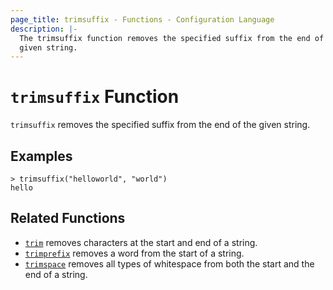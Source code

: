 ```yaml
---
page_title: trimsuffix - Functions - Configuration Language
description: |-
  The trimsuffix function removes the specified suffix from the end of a
  given string.
---
```


# `trimsuffix` Function

`trimsuffix` removes the specified suffix from the end of the given string.

## Examples

```
> trimsuffix("helloworld", "world")
hello
```

## Related Functions

* [`trim`](/mnptu/language/functions/trim) removes characters at the start and end of a string.
* [`trimprefix`](/mnptu/language/functions/trimprefix) removes a word from the start of a string.
* [`trimspace`](/mnptu/language/functions/trimspace) removes all types of whitespace from
  both the start and the end of a string.
